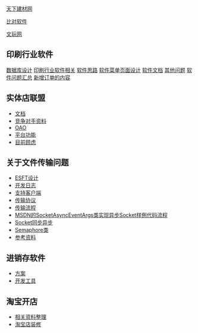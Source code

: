 [[天下建材网]]

[[比对软件]]

[[文玩网]]

== 印刷行业软件 ==
[[数据库设计]]
[[印刷行业软件相关]]
[[软件思路]]
[[软件菜单页面设计]]
[[软件文档]]
[[其他问题]]
[[软件问题汇总]]
[[新增订单的内容]]
== 实体店联盟 ==
* [[文档]]
* [[竞争对手资料]]
* [[OAO]]
* [[平台功能]]
* [[目前顾虑]]
== 关于文件传输问题 ==
* [[ESFT设计]]
* [[开发日志]]
* [[支持客户端]]
* [[传输协议]]
* [[传输流程]]
* [[MSDN的SocketAsyncEventArgs类实现异步Socket样例代码流程]]
* [[Socket同步异步]]
* [[Semaphore类]] 
* [[参考资料]]
== 进销存软件 ==
* [[方案]]
* [[开发工具]]
== 淘宝开店 ==
* [[相关资料整理]]
* [[淘宝店装修]]
